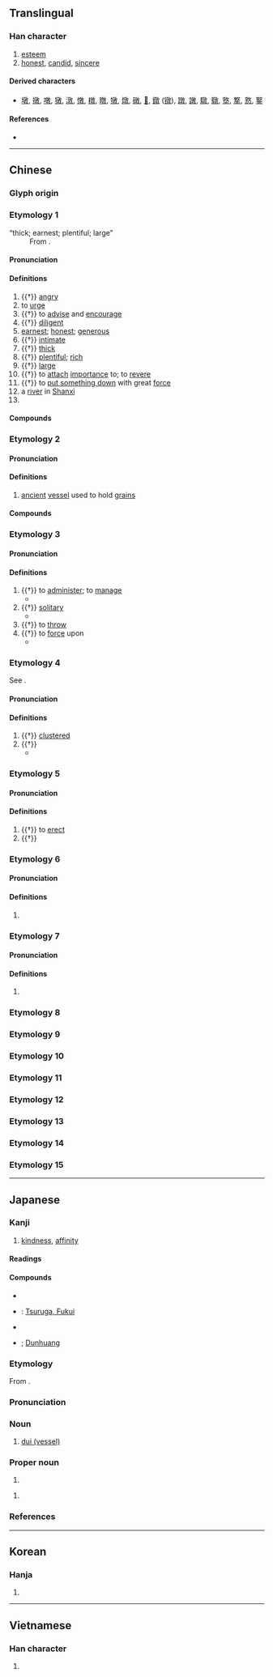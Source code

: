 {{character info/new}}
==Translingual==

===Han character===
{{Han char|rn=66|rad=攴|as=08|sn=12|four=08440|canj=YDOK|ids=⿰享攵}}

# [[esteem]]
# [[honest]], [[candid]], [[sincere]]

====Derived characters====
* [[墩]], [[撴]], [[噋]], [[獤]], [[潡]], [[憞]], [[橔]], [[暾]], [[犜]], [[燉]], [[礅]], [[𧝋]], [[鐓]] ([[镦]]), [[蹾]], [[譈]], [[驐]], [[鷻]], [[墪]], [[撉]], [[憝]], [[鐜]]

====References====
* {{Han ref|kx=0473.080|dkj=13276|dj=0826.100|hdz=21468.010|uh=6566|ud=25958|bh=B4B0|bd=46256}}

----

==Chinese==
{{zh-forms}}

===Glyph origin===
{{Han etym}}

===Etymology 1===
; “thick; earnest; plentiful; large”
: From {{inh|zh|sit-pro|*(t/d)ow-n||thick}}.

{{etystub|zh}}

====Pronunciation====
{{zh-pron
|m=dūn
|c=deon1
|h=pfs=tûn
|md=dŭng
|mn=tun
|mn-t=dung1
|w=1ten
|mc=2
|oc=2+3,3
|cat=a,v,pn
}}

====Definitions====
{{zh-hanzi}}

# {{†}} [[angry]]
# to [[urge]]
# {{†}} to [[advise]] and [[encourage]]
# {{†}} [[diligent]]
# [[earnest]]; [[honest]]; [[generous]]
# {{†}} [[intimate]]
# {{†}} [[thick]]
# {{†}} [[plentiful]]; [[rich]]
# {{†}} [[large]]
# {{†}} to [[attach]] [[importance]] to; to [[revere]]
# {{†}} to [[put down|put something down]] with great [[force]]
# a [[river]] in [[Shanxi]]
# {{surname|lang=zh}}

====Compounds====
{{zh-der|厚厚敦敦|培敦|倫敦宣言|京斯敦|倫敦|可敦|倫敦鐵塔|克敦孝行|可賀敦|倫敦影展|敦煌曲子|敦請|敦打|敦厚|敦仁|敦實|敦煌石室|敦搠|敦囑|敦煌|敦樸|敦聘|敦煌壁畫|敦坐|敦品勵學|敦倫|敦世厲俗|敦蹄刷腳|溫柔敦厚|摩敦|王敦擊壺|敦煌石窟|敦促|敦敦實實|敦風厲俗|敦序|敦親睦鄰|敦睦|陪敦|開普敦|鄧虜淪敦}}

===Etymology 2===

====Pronunciation====
{{zh-pron
|m=duì
|c=deoi3,deoi6
|cat=n
}}

====Definitions====
{{zh-hanzi}}

# [[ancient]] [[vessel]] used to hold [[grain]]s

====Compounds====
{{zh-der|敦槃}}

===Etymology 3===

====Pronunciation====
{{zh-pron
|m=duī
|c=deoi1
|mc=1
|oc=1,1
|cat=a,v
}}

====Definitions====
{{zh-hanzi}}

# {{†}} to [[administer]]; to [[manage]]
#* {{zh-x|敦{Duī} ^商 之 旅，克 咸 厥 功。|[Wu] '''disposed of''' the troops of Shang;<br>He and his men shared equally in the achievement.|ref=Shijing}}
# {{†}} [[solitary]]
#* {{zh-x|敦{Duī} 彼 獨 宿，亦 在 車 下。|And '''quietly and solitarily''' did we pass the night,<br>Under our carriages.|ref=Shijing}}
# {{†}} to [[throw]]
# {{†}} to [[force]] upon
#* {{zh-x|王事 敦{duī} 我，政事 一 埤 遺 我。|The king's business is '''thrown on''' me,<br>And the affairs of our government are left to me more and more.|ref=Shijing}}

===Etymology 4===
See {{och-l|團}}.

====Pronunciation====
{{zh-pron
|m=tuán
|c=tyun4
|mc=3
|oc=n,2
|cat=a
}}

====Definitions====
{{zh-hanzi}}

# {{†}} [[clustered]]
# {{†}} {{zh-alt-form|團|round}}
#* {{zh-x|有 敦{tuán} 瓜 苦，烝 在 栗 薪。|There were the '''round''' bitter gourds hanging,<br>From the branches of the chestnut trees.|ref=Shijing}}

===Etymology 5===

====Pronunciation====
{{zh-pron
|m=dùn
|mc=4
|cat=v,n
}}

====Definitions====
{{zh-hanzi}}

# {{†}} to [[erect]]
# {{†}} {{zh-alt-form|墩}}

===Etymology 6===

====Pronunciation====
{{zh-pron
|m=dùn
|c=deon6
|cat=a
}}

====Definitions====
{{zh-hanzi}}

# {{zh-only|混敦||敦然}}

===Etymology 7===

====Pronunciation====
{{zh-pron
|m=tūn
|cat=n
}}

====Definitions====
{{zh-hanzi}}

# {{zh-only|敦恨}}

===Etymology 8===
{{zh-see|雕|v}}

===Etymology 9===
{{zh-see|燾|v}}

===Etymology 10===
{{zh-see|淳|v}}

===Etymology 11===
{{zh-see|屯|v}}

===Etymology 12===
{{zh-see|墩|ss}}

===Etymology 13===
{{zh-see|礅|ss}}

===Etymology 14===
{{zh-see|蹾|ss}}

===Etymology 15===
{{zh-see|撉|ss}}

----

==Japanese==

===Kanji===
{{ja-kanji|grade=|rs=攴08}}

# [[kindness]], [[affinity]]

====Readings====
{{ja-readings
|goon=とん, たい
|kanon=とん, たい
|kanyoon=つい
|kun=あつ-い
|nanori=あつし, つとむ
}}

====Compounds====
{{der-top|Compounds}}
* {{ja-r|敦盛|あつもり}}
* {{ja-r|敦賀|^つるが}}: [[w:Tsuruga, Fukui|Tsuruga, Fukui]]
* {{ja-r|敦厚|とんこう}}
* {{ja-r|敦煌|^とんこう}}; [[w:Dunhuang|Dunhuang]]
{{der-bottom}}

===Etymology===
{{ja-kanjitab|たい|yomi=o}}
From {{etyl|ltc|ja|sort=たい}} {{m|zh|敦|tr=twoj}}.

===Pronunciation===
{{ja-pron|yomi=o|たい|acc=1|acc_ref=DJR}}

===Noun===
{{ja-noun|たい}}

# [[w:dui (vessel)|dui (vessel)]]

===Proper noun===
{{ja-pos|あつし|proper}}

# {{given name|male|lang=ja|sort=あつし}}

{{ja-pos|つとむ|proper}}

# {{given name|male|lang=ja|sort=つとむ}}

===References===
<references/>

----

==Korean==

===Hanja===
{{ko-hanja|hangeul=[[돈]], [[퇴]]|eumhun=|rv=don, toe|mr=ton, t'oe|y=ton, thoy}}

# {{defn|lang=ko|sort=攴08}}

----

==Vietnamese==

===Han character===
{{vi-hantu|[[đôn]], [[đon]], [[gion]], [[ton]], [[xôn]], [[xun]], [[dôn]], [[đùn]], [[giôn]], [[nhật]]|rs=攴08}}

# {{defn|lang=vi|sort=攴08}}